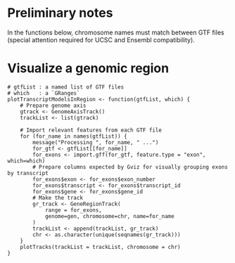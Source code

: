 
# Preliminary notes

In the functions below, chromosome names must match between GTF files
(special attention required for UCSC and Ensembl compatibility).

# Visualize a genomic region

```
# gtfList : a named list of GTF files
# which   : a `GRanges`
plotTranscriptModelsInRegion <- function(gtfList, which) {
    # Prepare genome axis
    gtrack <- GenomeAxisTrack()
    trackList <- list(gtrack)

    # Import relevant features from each GTF file
    for (for_name in names(gtfList)) {
        message("Processing ", for_name, " ...")
        for_gtf <- gtfList[[for_name]]
        for_exons <- import.gff(for_gtf, feature.type = "exon", which=which)
        # Prepare columns expected by Gviz for visually grouping exons by transcript
        for_exons$exon <- for_exons$exon_number
        for_exons$transcript <- for_exons$transcript_id
        for_exons$gene <- for_exons$gene_id
        # Make the track
        gr_track <- GeneRegionTrack(
            range = for_exons,
            genome=gen, chromosome=chr, name=for_name
        )
        trackList <- append(trackList, gr_track)
        chr <- as.character(unique(seqnames(gr_track)))
    }
    plotTracks(trackList = trackList, chromosome = chr)
}
```
